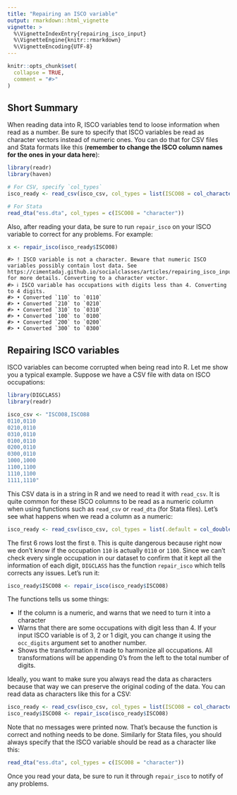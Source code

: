 ```yaml
---
title: "Repairing an ISCO variable"
output: rmarkdown::html_vignette
vignette: >
  %\VignetteIndexEntry{repairing_isco_input}
  %\VignetteEngine{knitr::rmarkdown}
  %\VignetteEncoding{UTF-8}
---
```


```r
knitr::opts_chunk$set(
  collapse = TRUE,
  comment = "#>"
)
```


## Short Summary

When reading data into R, ISCO variables tend to loose information when read as a number. Be sure to specify that ISCO variables be read as character vectors instead of numeric ones. You can do that for CSV files and Stata formats like this (**remember to change the ISCO column names for the ones in your data here**):

```r
library(readr)
library(haven)

# For CSV, specify `col_types`
isco_ready <- read_csv(isco_csv, col_types = list(ISCO08 = col_character(), ISCO88 = col_character()))

# For Stata
read_dta("ess.dta", col_types = c(ISCO08 = "character"))
```

Also, after reading your data, be sure to run `repair_isco` on your ISCO variable to correct for any problems. For example:

```r
x <- repair_isco(isco_ready$ISCO08)
```
```
#> ! ISCO variable is not a character. Beware that numeric ISCO variables possibly contain lost data. See https://cimentadaj.github.io/socialclasses/articles/repairing_isco_input.html for more details. Converting to a character vector.
#> ℹ ISCO variable has occupations with digits less than 4. Converting to 4 digits.
#> • Converted `110` to `0110`
#> • Converted `210` to `0210`
#> • Converted `310` to `0310`
#> • Converted `100` to `0100`
#> • Converted `200` to `0200`
#> • Converted `300` to `0300`
```

## Repairing ISCO variables

ISCO variables can become corrupted when being read into R. Let me show you a typical example. Suppose we have a CSV file with data on ISCO occupations:


```r
library(DIGCLASS)
library(readr)

isco_csv <- "ISCO08,ISCO88
0110,0110
0210,0110
0310,0110
0100,0110
0200,0110
0300,0110
1000,1000
1100,1100
1110,1100
1111,1110"
```

This CSV data is in a string in R and we need to read it with `read_csv`. It is quite common for these ISCO columns to be read as a numeric column when using functions such as `read_csv` or `read_dta` (for Stata files). Let's see what happens when we read a column as a numeric:

```r
isco_ready <- read_csv(isco_csv, col_types = list(.default = col_double()))
```

The first 6 rows lost the first `0`. This is quite dangerous because right now we don't know if the occupation `110` is actually `0110` or `1100`. Since we can't check every single occupation in our dataset to confirm that it kept all the information of each digit, `DIGCLASS` has the function `repair_isco` which tells corrects any issues. Let's run it:

```r
isco_ready$ISCO08 <- repair_isco(isco_ready$ISCO08)
```

The functions tells us some things:

- If the column is a numeric, and warns that we need to turn it into a character
- Warns that there are some occupations with digit less than 4. If your input ISCO variable is of 3, 2 or 1 digit, you can change it using the `occ_digits` argument set to another number.
- Shows the transformation it made to harmonize all occupations. All transformations will be appending 0's from the left to the total number of digits.

Ideally, you want to make sure you always read the data as characters because that way we can preserve the original coding of the data. You can read data as characters like this for a CSV:

```r
isco_ready <- read_csv(isco_csv, col_types = list(ISCO08 = col_character(), ISCO88 = col_character()))
isco_ready$ISCO08 <- repair_isco(isco_ready$ISCO08)
```

Note that no messages were printed now. That's because the function is correct and nothing needs to be done. Similarly for Stata files, you should always specify that the ISCO variable should be read as a character like this:

```r
read_dta("ess.dta", col_types = c(ISCO08 = "character"))
```

Once you read your data, be sure to run it through `repair_isco` to notify of any problems.
